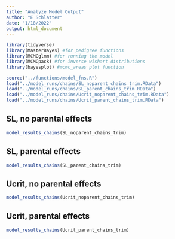 ```yaml
---
title: "Analyze Model Output"
author: "E Schlatter"
date: "1/18/2022"
output: html_document
---
```


```r
library(tidyverse)
library(MasterBayes) #for pedigree functions
library(MCMCglmm) #for running the model
library(MCMCpack) #for inverse wishart distributions
library(bayesplot) #mcmc_areas plot function
```

```r
source("../functions/model_fns.R")
load("../model_runs/chains/SL_noparent_chains_trim.RData")
load("../model_runs/chains/SL_parent_chains_trim.RData")
load("../model_runs/chains/Ucrit_noparent_chains_trim.RData")
load("../model_runs/chains/Ucrit_parent_chains_trim.RData")
```

## SL, no parental effects
```r
model_results_chains(SL_noparent_chains_trim)
```

## SL, parental effects
```r
model_results_chains(SL_parent_chains_trim)
```

## Ucrit, no parental effects
```r
model_results_chains(Ucrit_noparent_chains_trim)
```

## Ucrit, parental effects
```r
model_results_chains(Ucrit_parent_chains_trim)
```
